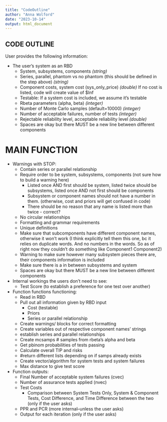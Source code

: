```yaml
---
title: "CodeOutline"
author: "Anna Wolford"
date: "2023-10-14"
output: html_document
---
```


## CODE OUTLINE
User provides the following information: 

- The user's system as an RBD
  - System, subsystems, components *(string)*
  - Series, parallel, phantom vs no phantom (this should be defined in the step above) *(string)*
  - Component costs, system cost (sys_only_price) *(double)* If no cost is listed, code will create value of $Inf
  - Testable: If a system cost is included, we assume it's testable
  - Rbeta parameters (alpha, beta) *(integer)*
  - Number of Monte Carlo samples (default=10000) *(integer)*
  - Number of acceptable failures, number of tests *(integer)*
  - Rejectable reliability level, acceptable reliability level *(double)*
  - Spaces are okay but there MUST be a new line between different components
    
# MAIN FUNCTION #

- Warnings with STOP:
  <!-- - Must begin with (might not apply now that I changed the formatting) -->
  - Contain series or parallel relationship
  - Require order to be system, subsystems, components (not sure how to build a warning here)
    - Listed once AND first should be system, listed twice should be subsystems, listed once AND not first should be components
    - Subsystem or component names should not have a number in them. (otherwise, cost and priors will get confused in code)
    - There should be no reason that any name is listed more than twice - correct? <!--double check on this. there shouldn't be an interconnected system -->
  - No circular relationships
  - Formatting and grammar requirements
  - Unique definitions
  - Make sure that subcomponents have different component names, otherwise it won't work (I think explicitly tell them this one, bc it relies on duplicate words. And no numbers in the words. So as of right now they couldn't do something like Component1 Component2)
  - Warning to make sure however many subsystem pieces there are, their components information is included
  - Make sure there is a \n in between subsystems and system
  - Spaces are okay but there MUST be a new line between different components
  
- Internal workings the users don't need to see:
  - Test Score (to establish a preference for one test over another)

- Function functions functioning: 
  - Read in RBD
  - Pull out all information given by RBD input 
    - Cost (testable)
    - Priors
    - Series or parallel relationship
  - Create warnings/ blocks for correct formatting
  - Create variables out of respective component names' strings
  - establish series and parallel relationships 
  - Create mcsamps # samples from rbeta's alpha and beta
  - Get pbinom probabilities of tests passing
  - Calculate overall TIP and risks
  - #return different lists depending on if samps already exists 
  - Create vector/algorithm for system tests and system failures
  - Max distance to give test score


- Function outputs:
  - Final Number <!-- min? --> of acceptable system failures (cvec)
  - Number of assurance tests applied (nvec)
  - Test Costs
    - Comparison between System Tests Only, System & Component Tests, Cost Difference, and Time Difference between the two (only if the user asks)
  - PPR and PCR (more internal--unless the user asks) <!-- where to include this in the input? -->
  - Output for each iteration (only if the user asks) <!-- where to include this in the input? -->






